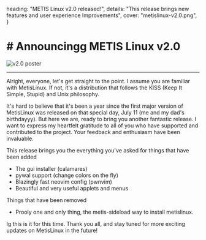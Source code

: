   heading: "METIS Linux v2.0 released!",
  details:
    "This release brings new features and user experience Improvements",
  cover: "metislinux-v2.0.png",
}

<div id='DocContent' class='news'> 

# # Announcingg METIS Linux v2.0

![v2.0 poster](/news/metislinux-v2.0.png)

<div my-1>
<hr/>

Alright, everyone, let's get straight to the point. I assume you are familiar
with MetisLinux. If not, it's a distribution that follows the KISS (Keep It
Simple, Stupid) and Unix philosophy. 

It's hard to believe that it's been a year since the first major version of
MetisLinux was released on that special day, July 11 (me and my dad's birthdayyy). But here we are, ready to
bring you another fantastic release. I want to express my heartfelt gratitude
to all of you who have supported and contributed to the project. Your feedback
and enthusiasm have been invaluable.



This release brings you the everything you've asked for
things that have been added

- The gui installer (calamares)
- pywal support (change colors on the fly)
- Blazingly fast neovim config (pwnvim)
- Beautiful and very useful applets and menus


Things that have been removed
- Prooly one and only thing, the metis-sideload way to install metislinux.

Ig this is it for this time. Thank you all, and stay tuned for more exciting updates on MetisLinux in the future!


</div>

</div>
